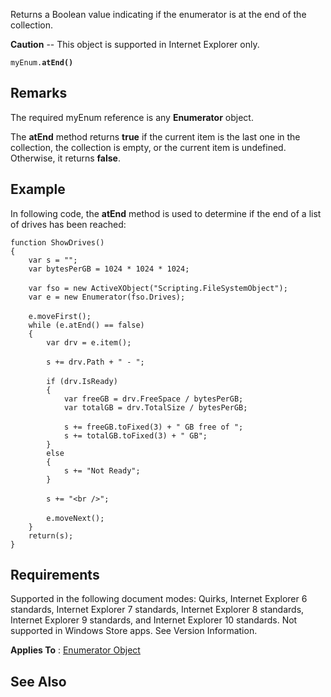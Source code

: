 Returns a Boolean value indicating if the enumerator is at the end of the collection.

'''Caution''' -- This object is supported in Internet Explorer only.

 myEnum.'''atEnd()'''

==Remarks==
The required myEnum reference is any '''Enumerator''' object.

The '''atEnd''' method returns '''true''' if the current item is the last one in the collection, the collection is empty, or the current item is undefined. Otherwise, it returns '''false'''.


==Example==
In following code, the '''atEnd''' method is used to determine if the end of a list of drives has been reached:

 function ShowDrives()
 {
     var s = "";
     var bytesPerGB = 1024 * 1024 * 1024;
 
     var fso = new ActiveXObject("Scripting.FileSystemObject");
     var e = new Enumerator(fso.Drives);
 
     e.moveFirst();
     while (e.atEnd() == false)
     {
         var drv = e.item();
 
         s += drv.Path + " - ";
 
         if (drv.IsReady)
         {
             var freeGB = drv.FreeSpace / bytesPerGB;
             var totalGB = drv.TotalSize / bytesPerGB;
 
             s += freeGB.toFixed(3) + " GB free of ";
             s += totalGB.toFixed(3) + " GB";
         }
         else
         {
             s += "Not Ready";
         }
 
         s += "&lt;br /&gt;";
 
         e.moveNext();
     }
     return(s);
 }

==Requirements==
Supported in the following document modes: Quirks, Internet Explorer 6 standards, Internet Explorer 7 standards, Internet Explorer 8 standards, Internet Explorer 9 standards, and Internet Explorer 10 standards. Not supported in Windows Store apps. See Version Information.

'''Applies To''' : [[Enumerator|Enumerator Object]]


==See Also==

              

              

              

              
